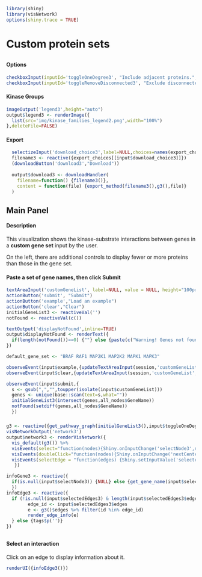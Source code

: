 ```r
library(shiny)
library(visNetwork)
options(shiny.trace = TRUE)
```
# Custom protein sets
##  {.sidebar data-width="200" .opening-page-text}
#### Options
```r
checkboxInput(inputId='toggleOneDegree3', "Include adjacent proteins.", value = FALSE)
checkboxInput(inputId='toggleRemoveDisconnected3', "Exclude disconnected proteins.", value = TRUE)
```

#### Kinase Groups
```r
imageOutput('legend3',height="auto")
output$legend3 <- renderImage({
  list(src='img/kinase_families_legend2.png',width="100%")
},deleteFile=FALSE)
```

#### Export
```r
  selectizeInput('download_choice3',label=NULL,choices=names(export_choices))
  filename3 <- reactive({export_choices[[input$download_choice3]]})
  (downloadButton('download3',"Download"))
  
  output$download3 <- downloadHandler(
    filename=function() {filename3()},
    content = function(file) {export_method(filename3(),g3(),file)}
  )
```

## Main Panel
#### Description {.opening-page-text}
This visualization shows the kinase-substrate interactions between genes in a <b>custom gene set</b> input by the user. 

On the left, there are additional controls to display fewer or more proteins than those in the gene set.

#### Paste a set of gene names, then click Submit
```r


textAreaInput('customGeneList', label=NULL, value = NULL, height="100px",width = "98%")
actionButton('submit', "Submit")
actionButton('example',"Load an example")
actionButton('clear',"Clear")
initialGeneList3 <- reactiveVal('')
notFound <- reactiveVal(c())

textOutput('displayNotFound',inline=TRUE)
output$displayNotFound <- renderText({
  if(length(notFound())==0) {""} else {paste(c("Warning! Genes not found: ",notFound()))}
})

default_gene_set <- "BRAF RAF1 MAP2K1 MAP2K2 MAPK1 MAPK3"

observeEvent(input$example,{updateTextAreaInput(session,'customGeneList', value=paste(default_gene_set))})
observeEvent(input$clear,{updateTextAreaInput(session,'customGeneList', value="")})

observeEvent(input$submit,{
  s <- gsub(",","",toupper(isolate(input$customGeneList)))
  genes <- unique(base::scan(text=s,what=""))
  initialGeneList3(intersect(genes,all_nodes$GeneName))
  notFound(setdiff(genes,all_nodes$GeneName))
  })

```
##### {}
### {}
```r
g3 <- reactive({get_pathway_graph(initialGeneList3(),input$toggleOneDegree3,input$toggleRemoveDisconnected3)})
visNetworkOutput('network3')
output$network3 <- renderVisNetwork({
  vis_default(g3()) %>%
  visEvents(select="function(nodes){Shiny.onInputChange('selectNode3',nodes.nodes);}") %>%
  visEvents(doubleClick="function(nodes){Shiny.onInputChange('nextCenterNode',nodes.nodes)}") %>%
  visEvents(selectEdge = "function(edges) {Shiny.setInputValue('selectedEdges3', edges);}")
   })

infoGene3 <- reactive({
  if(is.null(input$selectNode3)) {NULL} else {get_gene_name(input$selectNode3)}
  })
infoEdge3 <- reactive({
  if (!is.null(input$selectedEdges3) & length(input$selectedEdges3$edges)==1) {
        edge_id <- input$selectedEdges3$edges
        e <- g3()$edges %>% filter(id %in% edge_id)
        render_edge_info(e)
  } else {tags$p('')}
})

```

##  {data-width="200" .opening-page-text}
#### Select an interaction
Click on an edge to display information about it.
```r
renderUI({infoEdge3()})
```
